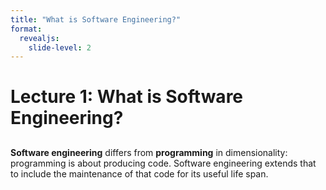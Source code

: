 ```yaml
---
title: "What is Software Engineering?"
format: 
  revealjs:
    slide-level: 2
---
```


# Lecture 1: What is Software Engineering?

## { .r-fit-text .center }

**Software engineering** differs from **programming** in dimensionality: programming is about producing code. Software engineering extends that to include the maintenance of that code for its useful life span.
